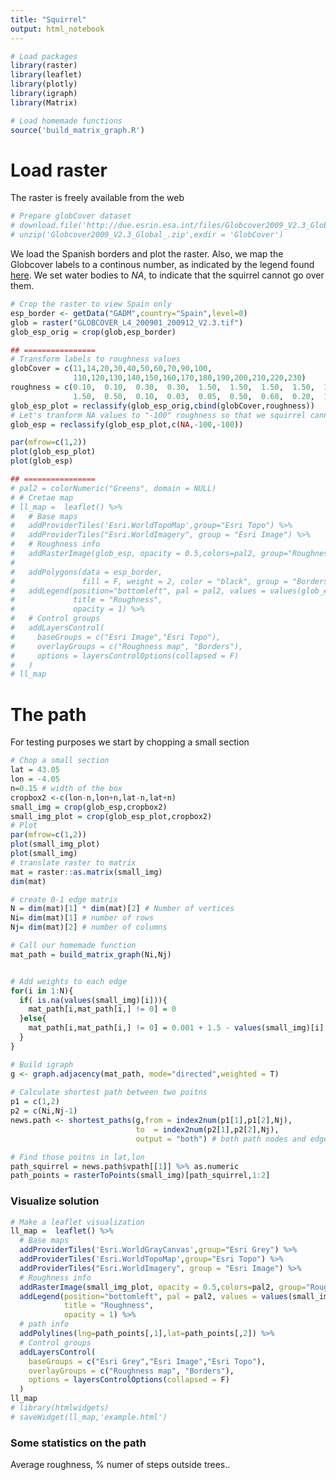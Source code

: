```yaml
---
title: "Squirrel"
output: html_notebook
---
```


```r
# Load packages
library(raster)
library(leaflet)
library(plotly)
library(igraph)
library(Matrix)

# Load homemade functions
source('build_matrix_graph.R')
```


# Load raster

The raster is freely available from the web

```r
# Prepare globCover dataset
# download.file('http://due.esrin.esa.int/files/Globcover2009_V2.3_Global_.zip',destfile = "Globcover2009_V2.3_Global_.zip")
# unzip('Globcover2009_V2.3_Global_.zip',exdir = 'GlobCover')
```

We load the Spanish borders and plot the raster. Also, we map the Globcover labels to a continous number, as indicated by the legend found [here](http://due.esrin.esa.int/page_globcover.php). We set water bodies to _NA_, to indicate that the squirrel cannot go over them.
```r
# Crop the raster to view Spain only
esp_border <- getData("GADM",country="Spain",level=0)
glob = raster("GLOBCOVER_L4_200901_200912_V2.3.tif")
glob_esp_orig = crop(glob,esp_border)

## ================
# Transform labels to roughness values
globCover = c(11,14,20,30,40,50,60,70,90,100,
              110,120,130,140,150,160,170,180,190,200,210,220,230)
roughness = c(0.10,  0.10,  0.30,  0.30,  1.50,  1.50,  1.50,  1.50,  1.50,  1.50,
              1.50,  0.50,  0.10,  0.03,  0.05,  0.50,  0.60,  0.20,  1.00,  NA,  NA,  NA,  NA)
glob_esp_plot = reclassify(glob_esp_orig,cbind(globCover,roughness))
# Let's tranform NA values to "-100" roughness so that we squirrel cannot swim. This one is only used for calculations.
glob_esp = reclassify(glob_esp_plot,c(NA,-100,-100))

par(mfrow=c(1,2))
plot(glob_esp_plot)
plot(glob_esp)
```

```r
## ================
# pal2 = colorNumeric("Greens", domain = NULL)
# # Cretae map
# ll_map =  leaflet() %>%
#   # Base maps
#   addProviderTiles('Esri.WorldTopoMap',group="Esri Topo") %>%
#   addProviderTiles("Esri.WorldImagery", group = "Esri Image") %>%
#   # Roughness info
#   addRasterImage(glob_esp, opacity = 0.5,colors=pal2, group="Roughness map") %>%
# 
#   addPolygons(data = esp_border,
#               fill = F, weight = 2, color = "black", group = "Borders") %>%
#   addLegend(position="bottomleft", pal = pal2, values = values(glob_esp),
#             title = "Roughness",
#             opacity = 1) %>%
#   # Control groups
#   addLayersControl(
#     baseGroups = c("Esri Image","Esri Topo"),
#     overlayGroups = c("Roughness map", "Borders"),
#     options = layersControlOptions(collapsed = F)
#   )
# ll_map
```


# The path

For testing purposes we start by chopping a small section
```r
# Chop a small section
lat = 43.05
lon = -4.05
n=0.15 # width of the box
cropbox2 <-c(lon-n,lon+n,lat-n,lat+n)
small_img = crop(glob_esp,cropbox2)
small_img_plot = crop(glob_esp_plot,cropbox2)
# Plot
par(mfrow=c(1,2))
plot(small_img_plot)
plot(small_img)
# translate raster to matrix
mat = raster::as.matrix(small_img)
dim(mat)
```



```r
# create 0-1 edge matrix
N = dim(mat)[1] * dim(mat)[2] # Number of vertices
Ni= dim(mat)[1] # number of rows
Nj= dim(mat)[2] # number of columns

# Call our homemade function
mat_path = build_matrix_graph(Ni,Nj)


# Add weights to each edge
for(i in 1:N){
  if( is.na(values(small_img)[i])){
    mat_path[i,mat_path[i,] != 0] = 0
  }else{
    mat_path[i,mat_path[i,] != 0] = 0.001 + 1.5 - values(small_img)[i]
  }
}

# Build igraph
g <- graph.adjacency(mat_path, mode="directed",weighted = T)
  
# Calculate shortest path between two poitns
p1 = c(1,2)
p2 = c(Ni,Nj-1)
news.path <- shortest_paths(g,from = index2num(p1[1],p1[2],Nj), 
                            to  = index2num(p2[1],p2[2],Nj),
                            output = "both") # both path nodes and edges

# Find those poitns in lat,lon
path_squirrel = news.path$vpath[[1]] %>% as.numeric
path_points = rasterToPoints(small_img)[path_squirrel,1:2]
```

### Visualize solution

```r
# Make a leaflet visualization
ll_map =  leaflet() %>%
  # Base maps
  addProviderTiles('Esri.WorldGrayCanvas',group="Esri Grey") %>%
  addProviderTiles('Esri.WorldTopoMap',group="Esri Topo") %>%
  addProviderTiles("Esri.WorldImagery", group = "Esri Image") %>%
  # Roughness info
  addRasterImage(small_img_plot, opacity = 0.5,colors=pal2, group="Roughness map") %>%
  addLegend(position="bottomleft", pal = pal2, values = values(small_img_plot),
            title = "Roughness",
            opacity = 1) %>%
  # path info
  addPolylines(lng=path_points[,1],lat=path_points[,2]) %>% 
  # Control groups
  addLayersControl(
    baseGroups = c("Esri Grey","Esri Image","Esri Topo"),
    overlayGroups = c("Roughness map", "Borders"),
    options = layersControlOptions(collapsed = F)
  )
ll_map
# library(htmlwidgets)
# saveWidget(ll_map,'example.html')
```

### Some statistics on the path

Average roughness, % numer of steps outside trees..


